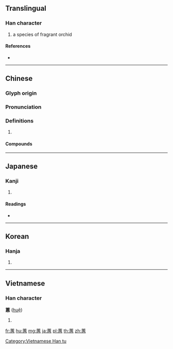 {{character info/new}}
==Translingual==

===Han character===
{{Han char|rn=140|rad=艸|as=12|sn=18|four=44333|canj=TJIP}}

# a species of fragrant orchid

====References====
* {{Han ref|kx=1058.060|dkj=31968|dj=1520.340|hdz=53288.220|uh=8559|ud=34137|bh=BFB7|bd=49079}}

----

==Chinese==
{{zh-forms}}

===Glyph origin===
{{Han etym}}

===Pronunciation===
{{zh-pron
|m=huì
|c=wai6
|mc=y
|oc=y
|cat=
}}

===Definitions===
{{zh-hanzi}}

# {{rfdef|zh}}

====Compounds====
{{zh-der|焚芝鋤蕙|蕙心紈質|芝焚蕙嘆|蕙質蘭心|蕙質|蕙心|蕙心蘭質|蕙風詞話|蘭蕙質|蘭心蕙性|蕙炷|蕙若|蘭摧蕙折|蕙草|蕙蘭}}

----

==Japanese==

===Kanji===
{{ja-kanji|grade=|rs=艸12}}

# {{defn|lang=ja|sort=艸12}}

====Readings====
* {{ja-readings|on=[[けい]] (kei), [[え]] (e)|kun=[[かおりぐさ]] (kaorigusa)|nanori=}}

----

==Korean==

===Hanja===
{{ko-hanja|hangeul=혜|eumhun=|rv=hye|mr=hye|y=hyey}}

# {{defn|lang=ko|sort=艸12}}

----

==Vietnamese==

===Han character===
'''蕙''' ([[huệ]])

# {{defn|vi}}

[[Category:Vietnamese Han tu]]

[[fr:蕙]]
[[hu:蕙]]
[[mg:蕙]]
[[ja:蕙]]
[[pl:蕙]]
[[th:蕙]]
[[zh:蕙]]